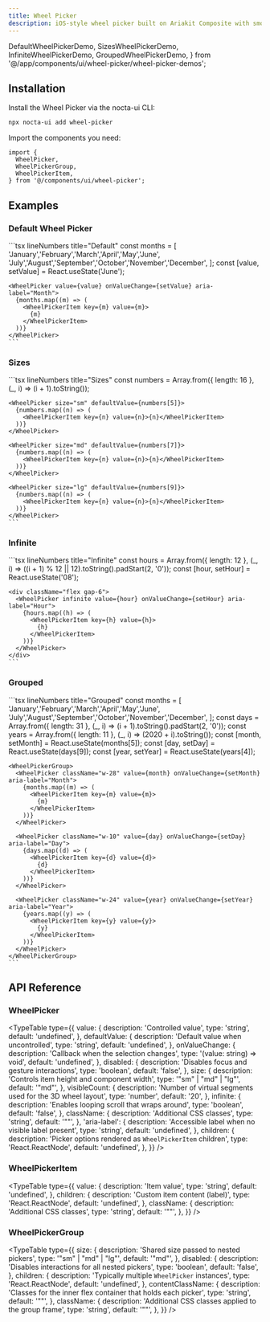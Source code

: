 ```yaml
---
title: Wheel Picker
description: iOS-style wheel picker built on Ariakit Composite with smooth scroll-snapping and keyboard navigation
---
```


  DefaultWheelPickerDemo,
  SizesWheelPickerDemo,
  InfiniteWheelPickerDemo,
  GroupedWheelPickerDemo,
} from '@/app/components/ui/wheel-picker/wheel-picker-demos';

## Installation

<Steps>
<Step>
Install the Wheel Picker via the nocta-ui CLI:

```bash lineNumbers title="Terminal"
npx nocta-ui add wheel-picker
```
</Step>
<Step>
Import the components you need:

```tsx lineNumbers title="Import"
import {
  WheelPicker,
  WheelPickerGroup,
  WheelPickerItem,
} from '@/components/ui/wheel-picker';
```
</Step>
</Steps>

## Examples

### Default Wheel Picker

<DocsTabs defaultValue="preview">
  <DocsTab value="preview" lineNumbers title="Preview">
    <DefaultWheelPickerDemo />
  </DocsTab>
  <DocsTab value="code" lineNumbers title="Code">
    ```tsx lineNumbers title="Default"
    const months = [
      'January','February','March','April','May','June',
      'July','August','September','October','November','December',
    ];
    const [value, setValue] = React.useState('June');

    <WheelPicker value={value} onValueChange={setValue} aria-label="Month">
      {months.map((m) => (
        <WheelPickerItem key={m} value={m}>
          {m}
        </WheelPickerItem>
      ))}
    </WheelPicker>
    ```
  </DocsTab>
</DocsTabs>

### Sizes

<DocsTabs defaultValue="preview">
  <DocsTab value="preview" lineNumbers title="Preview">
    <SizesWheelPickerDemo />
  </DocsTab>
  <DocsTab value="code" lineNumbers title="Code">
    ```tsx lineNumbers title="Sizes"
    const numbers = Array.from({ length: 16 }, (_, i) => (i + 1).toString());

    <WheelPicker size="sm" defaultValue={numbers[5]}>
      {numbers.map((n) => (
        <WheelPickerItem key={n} value={n}>{n}</WheelPickerItem>
      ))}
    </WheelPicker>

    <WheelPicker size="md" defaultValue={numbers[7]}>
      {numbers.map((n) => (
        <WheelPickerItem key={n} value={n}>{n}</WheelPickerItem>
      ))}
    </WheelPicker>

    <WheelPicker size="lg" defaultValue={numbers[9]}>
      {numbers.map((n) => (
        <WheelPickerItem key={n} value={n}>{n}</WheelPickerItem>
      ))}
    </WheelPicker>
    ```
  </DocsTab>
</DocsTabs>

### Infinite

<DocsTabs defaultValue="preview">
  <DocsTab value="preview" lineNumbers title="Preview">
    <InfiniteWheelPickerDemo />
  </DocsTab>
  <DocsTab value="code" lineNumbers title="Code">
    ```tsx lineNumbers title="Infinite"
    const hours = Array.from({ length: 12 }, (_, i) => ((i + 1) % 12 || 12).toString().padStart(2, '0'));
    const [hour, setHour] = React.useState('08');

    <div className="flex gap-6">
      <WheelPicker infinite value={hour} onValueChange={setHour} aria-label="Hour">
        {hours.map((h) => (
          <WheelPickerItem key={h} value={h}>
            {h}
          </WheelPickerItem>
        ))}
      </WheelPicker>
    </div>
    ```
  </DocsTab>
</DocsTabs>

### Grouped

<DocsTabs defaultValue="preview">
  <DocsTab value="preview" lineNumbers title="Preview">
    <GroupedWheelPickerDemo />
  </DocsTab>
  <DocsTab value="code" lineNumbers title="Code">
    ```tsx lineNumbers title="Grouped"
    const months = [
      'January','February','March','April','May','June',
      'July','August','September','October','November','December',
    ];
    const days = Array.from({ length: 31 }, (_, i) => (i + 1).toString().padStart(2, '0'));
    const years = Array.from({ length: 11 }, (_, i) => (2020 + i).toString());
    const [month, setMonth] = React.useState(months[5]);
    const [day, setDay] = React.useState(days[9]);
    const [year, setYear] = React.useState(years[4]);

    <WheelPickerGroup>
      <WheelPicker className="w-28" value={month} onValueChange={setMonth} aria-label="Month">
        {months.map((m) => (
          <WheelPickerItem key={m} value={m}>
            {m}
          </WheelPickerItem>
        ))}
      </WheelPicker>

      <WheelPicker className="w-10" value={day} onValueChange={setDay} aria-label="Day">
        {days.map((d) => (
          <WheelPickerItem key={d} value={d}>
            {d}
          </WheelPickerItem>
        ))}
      </WheelPicker>

      <WheelPicker className="w-24" value={year} onValueChange={setYear} aria-label="Year">
        {years.map((y) => (
          <WheelPickerItem key={y} value={y}>
            {y}
          </WheelPickerItem>
        ))}
      </WheelPicker>
    </WheelPickerGroup>
    ```
  </DocsTab>
</DocsTabs>

## API Reference

### WheelPicker

<TypeTable
  type={{
    value: {
      description: 'Controlled value',
      type: 'string',
      default: 'undefined',
    },
    defaultValue: {
      description: 'Default value when uncontrolled',
      type: 'string',
      default: 'undefined',
    },
    onValueChange: {
      description: 'Callback when the selection changes',
      type: '(value: string) => void',
      default: 'undefined',
    },
    disabled: {
      description: 'Disables focus and gesture interactions',
      type: 'boolean',
      default: 'false',
    },
    size: {
      description: 'Controls item height and component width',
      type: '"sm" | "md" | "lg"',
      default: '"md"',
    },
    visibleCount: {
      description: 'Number of virtual segments used for the 3D wheel layout',
      type: 'number',
      default: '20',
    },
    infinite: {
      description: 'Enables looping scroll that wraps around',
      type: 'boolean',
      default: 'false',
    },
    className: {
      description: 'Additional CSS classes',
      type: 'string',
      default: '""',
    },
    'aria-label': {
      description: 'Accessible label when no visible label present',
      type: 'string',
      default: 'undefined',
    },
    children: {
      description: 'Picker options rendered as `WheelPickerItem` children',
      type: 'React.ReactNode',
      default: 'undefined',
    },
  }}
/>

### WheelPickerItem

<TypeTable
  type={{
    value: {
      description: 'Item value',
      type: 'string',
      default: 'undefined',
    },
    children: {
      description: 'Custom item content (label)',
      type: 'React.ReactNode',
      default: 'undefined',
    },
    className: {
      description: 'Additional CSS classes',
      type: 'string',
      default: '""',
    },
  }}
/>

### WheelPickerGroup

<TypeTable
  type={{
    size: {
      description: 'Shared size passed to nested pickers',
      type: '"sm" | "md" | "lg"',
      default: '"md"',
    },
    disabled: {
      description: 'Disables interactions for all nested pickers',
      type: 'boolean',
      default: 'false',
    },
    children: {
      description: 'Typically multiple `WheelPicker` instances',
      type: 'React.ReactNode',
      default: 'undefined',
    },
    contentClassName: {
      description: 'Classes for the inner flex container that holds each picker',
      type: 'string',
      default: '""',
    },
    className: {
      description: 'Additional CSS classes applied to the group frame',
      type: 'string',
      default: '""',
    },
  }}
/>
